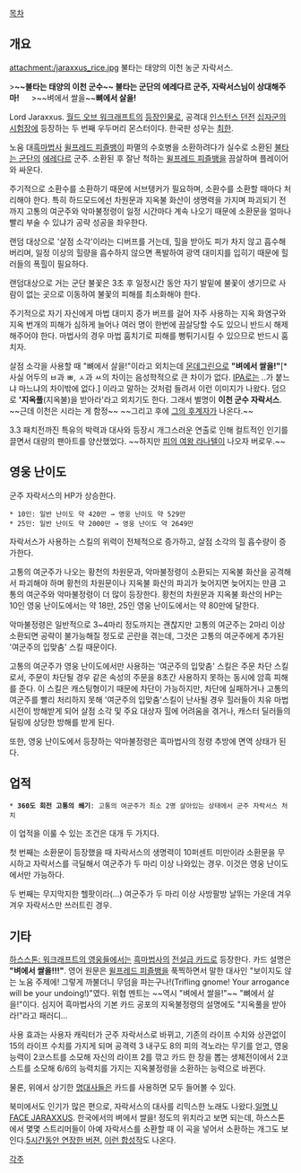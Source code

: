 [[목차]]

== 개요 ==
attachment:/jaraxxus_rice.jpg
불타는 태양의 이천 농군 자락서스.

>'''~~불타는 태양의 이천 군수~~ 불타는 군단의 에레다르 군주, 자락서스님이 상대해주마!'''
　
>~~벼에서 쌀을~~'''뼈에서 살을!'''

Lord Jaraxxus. [[월드 오브 워크래프트]]의 [[워크래프트/등장인물|등장인물]]로, 공격대 [[인스턴스 던전]] [[십자군의 시험장]]에 등장하는 두 번째 우두머리 몬스터이다. 한국판 성우는 [[최한]].

노움 대[[흑마법사]] [[윌프레드 피즐뱅]]이 파멸의 수호병을 소환하려다가 실수로 소환된 [[불타는 군단]]의 [[에레다르]] 군주. 소환된 후 잘난 척하는 [[윌프레드 피즐뱅]]을 끔살하며 플레이어와 싸운다.

주기적으로 소환수를 소환하기 때문에 서브탱커가 필요하며, 소환수를 소환할 때마다 처리해야 한다. 특히 하드모드에선 차원문과 지옥불 화산이 생명력을 가지며 파괴되기 전까지 고통의 여군주와 악마불정령이 일정 시간마다 계속 나오기 때문에 소환문을 얼마나 빨리 부술 수 있냐가 공략 성공을 좌우한다.

랜덤 대상으로 '살점 소각'이라는 디버프를 거는데, 힐을 받아도 피가 차지 않고 흡수해 버리며, 일정 이상의 힐량을 흡수하지 않으면 폭발하여 광역 대미지를 입히기 때문에 힐러들의 폭힐이 필요하다.

랜덤대상으로 거는 군단 불꽃은 3초 후 일정시간 동안 자기 발밑에 불꽃이 생기므로 사람이 없는 곳으로 이동하여 불꽃의 피해를 최소화해야 한다.

주기적으로 자기 자신에게 마법 대미지 증가 버프를 걸어 자주 사용하는 지옥 화염구와 지옥 번개의 피해가 심하게 늘어나 여러 명이 한번에 끔살당할 수도 있으니 반드시 해제해주어야 한다. 마법사의 경우 마법 훔치기로 피해를 뻥튀기시킬 수 있으므로 반드시 훔치자.

살점 소각을 사용할 때 "뼈에서 살을!"이라고 외치는데 [[몬데그린]]으로 '''"벼에서 쌀을!"'''[* 사실 어두의 ㅂ과 ㅃ, ㅅ과 ㅆ의 차이는 음성학적으로 큰 차이가 없다. [[IPA]]로는 ..가 붙느냐 마느냐의 차이밖에 없다.] 이라고 말하는 것처럼 들려서 이런 이미지가 나왔다. 덤으로 ''' '지옥풀'''(지옥불)을 받아라'라고 외치기도 한다. 그래서 별명이 '''이천 군수 자락서스'''. ~~근데 이천은 시라는 게 함정~~ ~~그리고 후에 [[저주받은 펑|그의 후계자]]가 나온다.~~ 

3.3 패치전까진 특유의 박력과 대사와 등장시 개그스러운 연출로 인해 컬트적인 인기를 끌면서 대량의 팬아트를 양산했었다. ~~하지만 [[피의 여왕 라나텔]]이 나오자 버로우.~~

== 영웅 난이도 ==
군주 자락서스의 HP가 상승한다.

 * 10인: 일반 난이도 약 420만 → 영웅 난이도 약 529만
 * 25인: 일반 난이도 약 2000만 → 영웅 난이도 약 2649만

자락서스가 사용하는 스킬의 위력이 전체적으로 증가하고, 살점 소각의 힐 흡수량이 증가한다.

고통의 여군주가 나오는 황천의 차원문과, 악마불정령이 소환되는 지옥불 화산을 공격해서 파괴해야 하며 황천의 차원문이나 지옥불 화산의 파괴가 늦어지면 늦어지는 만큼 고통의 여군주와 악마불정령이 더 많이 등장한다. 황천의 차원문과 지옥불 화산의 HP는 10인 영웅 난이도에서는 약 18만, 25인 영웅 난이도에서는 약 80만에 달한다.

악마불정령은 일반적으로 3~4마리 정도까지는 괜찮지만 고통의 여군주는 2마리 이상 소환되면 공략이 불가능해질 정도로 곤란을 겪는데, 그것은 고통의 여군주에게 추가된 '여군주의 입맞춤' 스킬 때문이다.

고통의 여군주가 영웅 난이도에서만 사용하는 '여군주의 입맞춤' 스킬은 주문 차단 스킬로서, 주문이 차단될 경우 같은 속성의 주문을 8초간 사용하지 못하는 동시에 암흑 피해를 준다. 이 스킬은 캐스팅형이기 때문에 차단이 가능하지만, 차단에 실패하거나 고통의 여군주를 빨리 처리하지 못해 '여군주의 입맞춤'스킬이 난사될 경우 힐러들이 치유 마법 시전이 방해받게 되어 살점 소각 및 주요 대상자 힐에 어려움을 겪거나, 캐스터 딜러들의 딜링에 상당한 방해를 받게 된다.

또한, 영웅 난이도에서 등장하는 악마불정령은 흑마법사의 정령 추방에 면역 상태가 된다.

== 업적 ==
 * '''360도 회전 고통의 쐐기''': 고통의 여군주가 최소 2명 살아있는 상태에서 군주 자락서스 처치

이 업적을 이룰 수 있는 조건은 대개 두 가지다. 

첫 번째는 소환문이 등장했을 때 자락서스의 생명력이 10퍼센트 미만이라 소환문을 무시하고 자락서스를 극딜해서 여군주가 두 마리 이상 나와있는 경우. 이것은 영웅 난이도에서만 가능하다.

두 번째는 무지막지한 헬팟이라(…) 여군주가 두 마리 이상 사방팔방 날뛰는 가운데 겨우겨우 자락서스만 쓰러트린 경우.

== 기타 ==
[[하스스톤: 워크래프트의 영웅들]]에서는 [[굴단(하스스톤: 워크래프트의 영웅들)|흑마법사]]의 [[하스스톤: 워크래프트의 영웅들/카드일람|전설급 카드]]로 등장한다. 카드 설명은 '''"벼에서 쌀을!!!"'''. 영어 원문은 [[윌프레드 피즐뱅]]을 푹찍하면서 말한 대사인 "보이지도 않는 노움 주제에! 그렇게 까불더니 무덤을 파는구나!(Trifling gnome! Your arrogance will be your undoing!)"였다. 위협 멘트는 ~~역시 "벼에서 쌀을!"~~ "뼈에서 살을!"이다. 심지어 흑마법사의 기본 카드 공포의 지옥불정령의 설명에도 "지옥풀을 받아라!"라고 패러디...

사용 효과는 사용자 캐릭터가 군주 자락서스로 바뀌고, 기존의 라이프 수치와 상관없이 15의 라이프 수치를 가지게 되며 공격력 3 내구도 8의 피의 격노라는 무기를 얻고, 영웅 능력이 2코스트를 소모해 자신의 라이프 2를 깎고 카드 한 장을 뽑는 생체전이에서 2코스트를 소모해 6/6의 능력치를 가지는 지옥불정령을 소환하는 능력으로 바뀐다.

물론, 위에서 상기한 [[워크래프트/명대사|명대사]]들은 카드를 사용하면 모두 들어볼 수 있다.

북미에서도 인기가 많은 편으로, 자락서스의 대사를 리믹스한 노래도 나왔다.[https://www.youtube.com/watch?v=NhVvOps3C6s 일명 U FACE JARAXXUS]. 한국에서의 벼에서 쌀을! 정도의 위치라고 보면 되는데, 하스스톤에서 몇몇 스트리머들이 아예 자락서스를 소환할 때 이 곡을 넣어서 소환하는 개그도 보인다.[http://youtu.be/fnHfPiCsx00?t=56s 5시간동안 연장한 버젼.] [http://www.youtube.com/watch?v=J_7fO9OtJKU 이런 합성작]도 나온다.

[[각주]]
